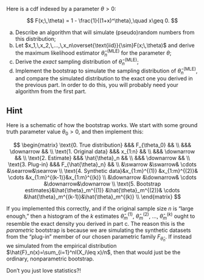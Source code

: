 Here is a cdf indexed by a parameter $\theta>0$:

$$
F(x;\,\theta)
=
1 - \frac{1}{(1+x)^\theta},\quad x\geq 0.
$$

a. Describe an algorithm that will simulate (pseudo)random numbers from this distribution;
b. Let $x_1,\,x_2,\,...,\,x_n\overset{\text{iid}}{\sim}F(x;\,\theta)$ and derive the maximum likelihood estimator $\hat{\theta}_n^{(\text{MLE})}$ for the parameter $\theta$;
c. Derive the *exact* sampling distribution of $\hat{\theta}_n^{(\text{MLE})}$;
d. Implement the bootstrap to simulate the sampling distribution of $\hat{\theta}_n^{(\text{MLE})}$, and compare the simulated distribution to the exact one you derived in the previous part. In order to do this, you will probably need your algorithm from the first part.

::: {.callout-tip collapse="true"}
## Hint

Here is a schematic of how the bootstrap works. We start with some ground truth parameter value $\theta_0>0$, and then implement this:

$$
\begin{matrix}
\text{0. True distribution} &&& F_{\theta_0} && \\
&&& \downarrow && \\
\text{1. Original data} &&& x_{1:n} && \\
&&& \downarrow && \\
\text{2. Estimate} &&& \hat{\theta}_n && \\
&&& \downarrow && \\
\text{3. Plug-in} &&& F_{\hat{\theta}_n} && \\
&\swarrow &\swarrow& \cdots &\searrow&\searrow \\
\text{4. Synthetic data}&x_{1:m}^{(1)} &x_{1:m}^{(2)}& \cdots &x_{1:m}^{(k-1)}&x_{1:m}^{(k)} \\
&\downarrow &\downarrow& \cdots &\downarrow&\downarrow \\
\text{5. Bootstrap estimates}&\hat{\theta}_m^{(1)} &\hat{\theta}_m^{(2)}& \cdots &\hat{\theta}_m^{(k-1)}&\hat{\theta}_m^{(k)} \\
\end{matrix}
$$

If you implemented this correctly, and if the original sample size $n$ is "large enough," then a histogram of the $k$ estimates $\hat{\theta}_m^{(1)}$, $\hat{\theta}_m^{(2)}$, ..., $\hat{\theta}_m^{(k)}$ ought to resemble the exact density you derived in part c. The reason this is the *parametric* bootstrap is because we are simulating the synthetic datasets from the "plug-in" member of our chosen parametric family $F_{\hat{\theta}_n}$. If instead we simulated from the empirical distribution $\hat{F}_n(x)=\sum_{i=1}^nI(X_i\leq x)/n$, then that would just be the ordinary, nonparametric bootstrap. 

Don't you just love statistics?!
:::